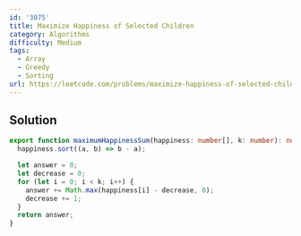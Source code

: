 ```yaml
---
id: '3075'
title: Maximize Happiness of Selected Children
category: Algorithms
difficulty: Medium
tags:
  - Array
  - Greedy
  - Sorting
url: https://leetcode.com/problems/maximize-happiness-of-selected-children
---
```


## Solution

```typescript filename="solution.ts" copy
export function maximumHappinessSum(happiness: number[], k: number): number {
  happiness.sort((a, b) => b - a);

  let answer = 0;
  let decrease = 0;
  for (let i = 0; i < k; i++) {
    answer += Math.max(happiness[i] - decrease, 0);
    decrease += 1;
  }
  return answer;
}
```
